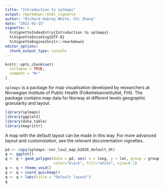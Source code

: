 ```yaml
---
title: "Introduction to splmaps"
output: rmarkdown::html_vignette
author: "Richard Aubrey White, Chi Zhang"
date: "2021-01-15"
vignette: >
  %\VignetteIndexEntry{Introduction to splmaps}
  %\VignetteEncoding{UTF-8}
  %\VignetteEngine{knitr::rmarkdown}
editor_options: 
  chunk_output_type: console
---
```


```r
knitr::opts_chunk$set(
  collapse = TRUE,
  comment = "#>"
)
```


`splmaps` is a package for map visualisation developed by researchers at Norwegian Institute of Public Health (Folkehelseinstituttet, FHI). The package contains map data for Norway at different levels geographic granularity and layout. 



```r
library(splmaps)
library(ggplot2)
library(data.table)
library(magrittr)
```


A map with the default layout can be made in this way. For more advanced *layout* and *customization*, see the relevant documentation vignettes. 


```r
pd <- copy(splmaps::nor_lau2_map_b2020_default_dt)
q <- ggplot()
q <- q + geom_polygon(data = pd, aes( x = long, y = lat, group = group), 
                      color="black", fill="white", size=0.1)
q <- q + theme_void()
q <- q + coord_quickmap()
q <- q + labs(title = "Default layout")
q
```









